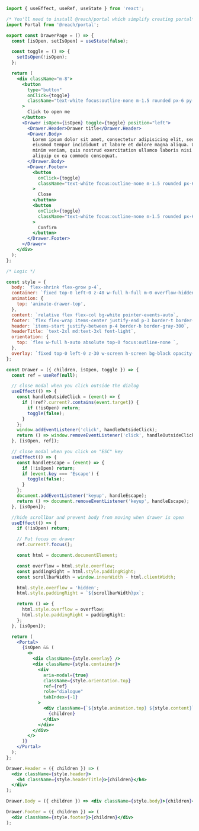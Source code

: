 ```jsx
import { useEffect, useRef, useState } from 'react';

/* You'll need to install @reach/portal which simplify creating portal*/
import Portal from '@reach/portal';

export const DrawerPage = () => {
  const [isOpen, setIsOpen] = useState(false);

  const toggle = () => {
    setIsOpen(!isOpen);
  };

  return (
    <div className="m-8">
      <button
        type="button"
        onClick={toggle}
        className="text-white focus:outline-none m-1.5 rounded px-6 py-2 font-medium bg-blue-600"
      >
        Click to open me
      </button>
      <Drawer isOpen={isOpen} toggle={toggle} position="left">
        <Drawer.Header>Drawer title</Drawer.Header>
        <Drawer.Body>
          Lorem ipsum dolor sit amet, consectetur adipisicing elit, sed do
          eiusmod tempor incididunt ut labore et dolore magna aliqua. Ut enim ad
          minim veniam, quis nostrud exercitation ullamco laboris nisi ut
          aliquip ex ea commodo consequat.
        </Drawer.Body>
        <Drawer.Footer>
          <button
            onClick={toggle}
            className="text-white focus:outline-none m-1.5 rounded px-6 py-2 font-medium bg-red-500"
          >
            Close
          </button>
          <button
            onClick={toggle}
            className="text-white focus:outline-none m-1.5 rounded px-6 py-2 font-medium bg-blue-600"
          >
            Confirm
          </button>
        </Drawer.Footer>
      </Drawer>
    </div>
  );
};

/* Logic */

const style = {
  body: `flex-shrink flex-grow p-4`,
  container: `fixed top-0 left-0 z-40 w-full h-full m-0 overflow-hidden`,
  animation: {
    top: 'animate-drawer-top',
  },
  content: `relative flex flex-col bg-white pointer-events-auto`,
  footer: `flex flex-wrap items-center justify-end p-3 border-t border-gray-300`,
  header: `items-start justify-between p-4 border-b border-gray-300`,
  headerTitle: `text-2xl md:text-3xl font-light`,
  orientation: {
    top: `flex w-full h-auto absolute top-0 focus:outline-none `,
  },
  overlay: `fixed top-0 left-0 z-30 w-screen h-screen bg-black opacity-50`,
};

const Drawer = ({ children, isOpen, toggle }) => {
  const ref = useRef(null);

  // close modal when you click outside the dialog
  useEffect(() => {
    const handleOutsideClick = (event) => {
      if (!ref?.current?.contains(event.target)) {
        if (!isOpen) return;
        toggle(false);
      }
    };
    window.addEventListener('click', handleOutsideClick);
    return () => window.removeEventListener('click', handleOutsideClick);
  }, [isOpen, ref]);

  // close modal when you click on "ESC" key
  useEffect(() => {
    const handleEscape = (event) => {
      if (!isOpen) return;
      if (event.key === 'Escape') {
        toggle(false);
      }
    };
    document.addEventListener('keyup', handleEscape);
    return () => document.removeEventListener('keyup', handleEscape);
  }, [isOpen]);

  //hide scrollbar and prevent body from moving when drawer is open
  useEffect(() => {
    if (!isOpen) return;

    // Put focus on drawer
    ref.current?.focus();

    const html = document.documentElement;

    const overflow = html.style.overflow;
    const paddingRight = html.style.paddingRight;
    const scrollbarWidth = window.innerWidth - html.clientWidth;

    html.style.overflow = 'hidden';
    html.style.paddingRight = `${scrollbarWidth}px`;

    return () => {
      html.style.overflow = overflow;
      html.style.paddingRight = paddingRight;
    };
  }, [isOpen]);

  return (
    <Portal>
      {isOpen && (
        <>
          <div className={style.overlay} />
          <div className={style.container}>
            <div
              aria-modal={true}
              className={style.orientation.top}
              ref={ref}
              role="dialogue"
              tabIndex={-1}
            >
              <div className={`${style.animation.top} ${style.content}`}>
                {children}
              </div>
            </div>
          </div>
        </>
      )}
    </Portal>
  );
};

Drawer.Header = ({ children }) => (
  <div className={style.header}>
    <h4 className={style.headerTitle}>{children}</h4>
  </div>
);

Drawer.Body = ({ children }) => <div className={style.body}>{children}</div>;

Drawer.Footer = ({ children }) => (
  <div className={style.footer}>{children}</div>
);
```
